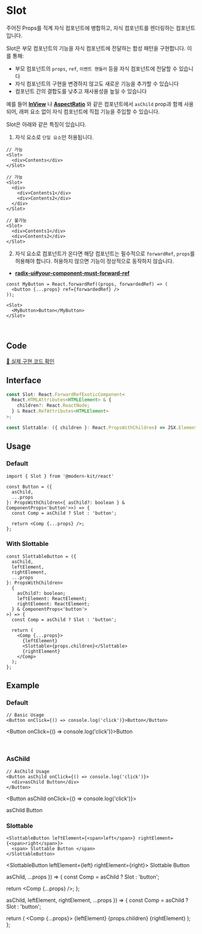 
# Slot

주어진 Props를 직계 자식 컴포넌트에 병합하고, 자식 컴포넌트를 렌더링하는 컴포넌트입니다.

Slot은 부모 컴포넌트의 기능을 자식 컴포넌트에 전달하는 합성 패턴을 구현합니다. 이를 통해:

- 부모 컴포넌트의 `props`, `ref`, `이벤트 핸들러` 등을 자식 컴포넌트에 전달할 수 있습니다
- 자식 컴포넌트의 구현을 변경하지 않고도 새로운 기능을 추가할 수 있습니다
- 컴포넌트 간의 결합도를 낮추고 재사용성을 높일 수 있습니다

예를 들어 **[InView](https://modern-agile-team.github.io/modern-kit/docs/react/components/InView)** 나 **[AspectRatio](https://modern-agile-team.github.io/modern-kit/docs/react/components/AspectRatio)** 와 같은 컴포넌트에서 `asChild` prop과 함께 사용되어, 래퍼 요소 없이 자식 컴포넌트에 직접 기능을 주입할 수 있습니다.

Slot은 아래와 같은 특징이 있습니다.
1. 자식 요소로 `단일 요소`만 허용됩니다.
```tsx title="typescript"
// 가능
<Slot>
  <div>Contents</div>
</Slot>

// 가능
<Slot>
  <div>
    <div>Contents1</div>
    <div>Contents2</div>
  </div>
</Slot>
```

```tsx title="typescript"
// 불가능
<Slot>
  <div>Contents1</div>
  <div>Contents2</div>
</Slot>
```

2. 자식 요소로 컴포넌트가 온다면 해당 컴포넌트는 필수적으로 `forwardRef`, `props`를 허용해야 합니다. 허용하지 않으면 기능이 정상적으로 동작하지 않습니다.
- **[radix-ui#your-component-must-forward-ref](https://www.radix-ui.com/primitives/docs/guides/composition#your-component-must-forward-ref)**
```tsx title="typescript"
const MyButton = React.forwardRef((props, forwardedRef) => (
  <button {...props} ref={forwardedRef} />
));

<Slot>
  <MyButton>Button</MyButton>
</Slot>
```

<br />

## Code
[🔗 실제 구현 코드 확인](https://github.com/modern-agile-team/modern-kit/blob/main/packages/react/src/components/Slot/index.tsx)

## Interface
```ts title="typescript"
const Slot: React.ForwardRefExoticComponent<
  React.HTMLAttributes<HTMLElement> & {
    children?: React.ReactNode;
  } & React.RefAttributes<HTMLElement>
>;
```
```ts title="typescript"
const Slottable: ({ children }: React.PropsWithChildren) => JSX.Element;
```

## Usage
### Default
```tsx title="typescript"
import { Slot } from '@modern-kit/react'

const Button = ({
  asChild,
  ...props
}: PropsWithChildren<{ asChild?: boolean } & ComponentProps<'button'>>) => {
  const Comp = asChild ? Slot : 'button';

  return <Comp {...props} />;
};
```

### With Slottable
```tsx title='typescript'
const SlottableButton = ({
  asChild,
  leftElement,
  rightElement,
  ...props
}: PropsWithChildren<
  {
    asChild?: boolean;
    leftElement: ReactElement;
    rightElement: ReactElement;
  } & ComponentProps<'button'>
>) => {
  const Comp = asChild ? Slot : 'button';

  return (
    <Comp {...props}>
      {leftElement}
      <Slottable>{props.children}</Slottable>
      {rightElement}
    </Comp>
  );
};
```

## Example
### Default
```tsx title="typescript"
// Basic Usage
<Button onClick={() => console.log('click')}>Button</Button>
```

<Button onClick={() => console.log('click')}>Button</Button>

<br />

### AsChild
```tsx title="typescript"
// AsChild Usage
<Button asChild onClick={() => console.log('click')}>
  <div>asChild Button</div>
</Button>
```

<Button asChild onClick={() => console.log('click')}>
  <div>asChild Button</div>
</Button>


### Slottable
```tsx title="typescript"
<SlottableButton leftElement={<span>left</span>} rightElement={<span>right</span>}>
  <span> Slottable Button </span>
</SlottableButton>
```

<SlottableButton leftElement={<span>left</span>} rightElement={<span>right</span>}>
  <span> Slottable Button </span>
</SlottableButton>

  asChild,
  ...props
}) => {
  const Comp = asChild ? Slot : 'button';

  return <Comp {...props} />;
};

  asChild,
  leftElement,
  rightElement,
  ...props
}) => {
  const Comp = asChild ? Slot : 'button';

  return (
    <Comp {...props}>
      {leftElement}
      <Slottable>{props.children}</Slottable>
      {rightElement}
    </Comp>
  );
};